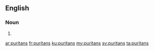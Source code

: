 ==English==

===Noun===
{{head|en}}

# {{plural of|puritan}}

[[ar:puritans]]
[[fr:puritans]]
[[ku:puritans]]
[[my:puritans]]
[[sv:puritans]]
[[ta:puritans]]